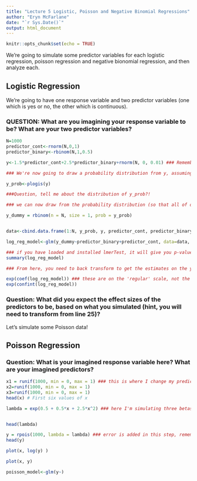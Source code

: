 ```yaml
---
title: "Lecture 5 Logistic, Poisson and Negative Binomial Regressions"
author: "Eryn McFarlane"
date: "`r Sys.Date()`"
output: html_document
---
```


```r
knitr::opts_chunk$set(echo = TRUE)
```

We're going to simulate some predictor variables for each logistic regression, poisson regression and negative bionomial regression, and then analyze each. 

## Logistic Regression

We're going to have one response variable and two predictor variables (one which is yes or no, the other which is continuous).

### QUESTION: What are you imagining your response variable to be? What are your two predictor variables?

```r
N=1000
predictor_cont<-rnorm(N,0,1) 
predictor_binary<-rbinom(N,1,0.5)

y<-1.5*predictor_cont+2.5*predictor_binary+rnorm(N, 0, 0.01) ### Remember that to make this do-able in a linear framework, like this, we're assuming this is on a log scale!

### We're now going to draw a probability distribution from y, assuming that y is on a logit scale

y_prob<-plogis(y)

###Question, tell me about the distribution of y_prob?!

### we can now draw from the probability distribution (so that all of our responses are 0,1)

y_dummy = rbinom(n = N, size = 1, prob = y_prob)


data<-cbind.data.frame(1:N, y_prob, y, predictor_cont, predictor_binary)

log_reg_model<-glm(y_dummy~predictor_binary+predictor_cont, data=data, family='binomial')

### if you have loaded and installed lmerTest, it will give you p-values in your summary, if not, it won't
summary(log_reg_model)

### From here, you need to back transform to get the estimates on the y scale, instead of the log(y) scale

exp(coef(log_reg_model)) ### these are on the 'regular' scale, not the log scale
exp(confint(log_reg_model))

```

### Question: What did you expect the effect sizes of the predictors to be, based on what you simulated (hint, you will need to transform from line 25)?

Let's simulate some Poisson data!

## Poisson Regression

### Question: What is your imagined response variable here? What are your imagined predictors?

```r



x1 = runif(1000, min = 0, max = 1) ### this is where I change my predictor variables
x2=runif(1000, min = 0, max = 1)
x3=runif(1000, min = 0, max = 1)
head(x) # First six values of x

lambda = exp(0.5 + 0.5*x + 2.5*x^2) ### here I'm simulating three betas against my three predictor variables to make my lambda


head(lambda)

y = rpois(1000, lambda = lambda) ### error is added in this step, remembering that the mean and the variance are the same!
head(y)

plot(x, log(y) )

plot(x, y)

poisson_model<-glm(y~)
```




